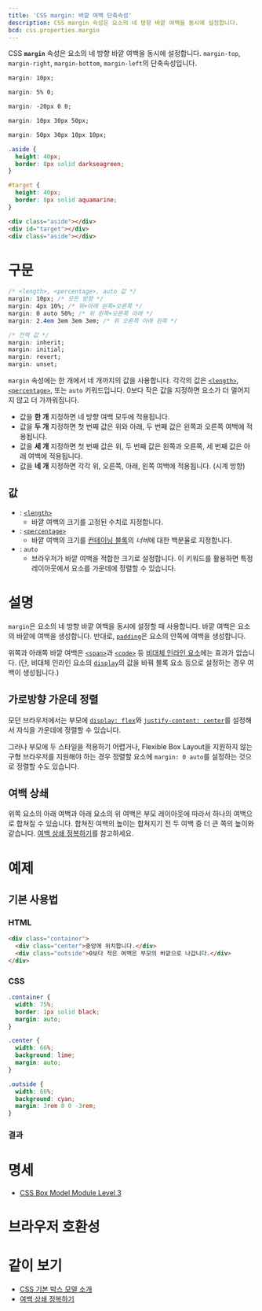 ```yaml
---
title: 'CSS margin: 바깥 여백 단축속성'
description: CSS margin 속성은 요소의 네 방향 바깥 여백을 동시에 설정합니다.
bcd: css.properties.margin
---
```

CSS **`margin`** 속성은 요소의 네 방향 바깥 여백을 동시에 설정합니다. `margin-top`, `margin-right`, `margin-bottom`, `margin-left`의 단축속성입니다.

<CSSDemo height={200} selector="#target{$}">

```css
margin: 10px;
```

```css
margin: 5% 0;
```

```css
margin: -20px 0 0;
```

```css
margin: 10px 30px 50px;
```

```css
margin: 50px 30px 10px 10px;
```

```css hidden
.aside {
  height: 40px;
  border: 8px solid darkseagreen;
}

#target {
  height: 40px;
  border: 8px solid aquamarine;
}
```

```html
<div class="aside"></div>
<div id="target"></div>
<div class="aside"></div>
```

</CSSDemo>

# 구문

```css
/* <length>, <percentage>, auto 값 */
margin: 10px; /* 모든 방향 */
margin: 4px 10%; /* 위+아래 왼쪽+오른쪽 */
margin: 0 auto 50%; /* 위 왼쪽+오른쪽 아래 */
margin: 2.4em 3em 3em 3em; /* 위 오른쪽 아래 왼쪽 */

/* 전역 값 */
margin: inherit;
margin: initial;
margin: revert;
margin: unset;
```

`margin` 속성에는 한 개에서 네 개까지의 값을 사용합니다. 각각의 값은 [`<length>`](https://developer.mozilla.org/ko/docs/Web/CSS/length), [`<percentage>`](https://developer.mozilla.org/ko/docs/Web/CSS/percentage), 또는 `auto` 키워드입니다. 0보다 작은 값을 지정하면 요소가 더 멀어지지 않고 더 가까워집니다.

- 값을 **한 개** 지정하면 네 방향 여백 모두에 적용됩니다.
- 값을 **두 개** 지정하면 첫 번째 값은 위와 아래, 두 번째 값은 왼쪽과 오른쪽 여백에 적용됩니다.
- 값을 **세 개** 지정하면 첫 번째 값은 위, 두 번째 값은 왼쪽과 오른쪽, 세 번째 값은 아래 여백에 적용됩니다.
- 값을 **네 개** 지정하면 각각 위, 오른쪽, 아래, 왼쪽 여백에 적용됩니다. (시계 방향)

## 값

- : [`<length>`](https://developer.mozilla.org/ko/docs/Web/CSS/length)
  - 바깥 여백의 크기를 고정된 수치로 지정합니다.
- : [`<percentage>`](https://developer.mozilla.org/ko/docs/Web/CSS/percentage)
  - 바깥 여백의 크기를 [컨테이닝 블록](https://developer.mozilla.org/ko/docs/Web/CSS/Containing_block)의 *너비*에 대한 백분율로 지정합니다.
- : `auto`
  - 브라우저가 바깥 여백을 적합한 크기로 설정합니다. 이 키워드를 활용하면 특정 레이아웃에서 요소를 가운데에 정렬할 수 있습니다.

# 설명

`margin`은 요소의 네 방향 바깥 여백을 동시에 설정할 때 사용합니다. 바깥 여백은 요소의 바깥에 여백을 생성합니다. 반대로, [`padding`](https://developer.mozilla.org/en-US/docs/Web/CSS/padding)은 요소의 안쪽에 여백을 생성합니다.

위쪽과 아래쪽 바깥 여백은 [`<span>`](/docs/Web/HTML/Element/span)과 [`<code>`](/docs/Web/HTML/Element/code) 등 [비대체 인라인 요소](https://developer.mozilla.org/ko/docs/Web/CSS/Replaced_element)에는 효과가 없습니다. (단, 비대체 인라인 요소의 [`display`](./display)의 값을 바꿔 블록 요소 등으로 설정하는 경우 여백이 생성됩니다.)

## 가로방향 가운데 정렬

모던 브라우저에서는 부모에 [`display: flex`](./display)와 [`justify-content: center`](https://developer.mozilla.org/en-US/docs/Web/CSS/justify-content)를 설정해서 자식을 가운데에 정렬할 수 있습니다.

그러나 부모에 두 스타일을 적용하기 어렵거나, Flexible Box Layout을 지원하지 않는 구형 브라우저를 지원해야 하는 경우 정렬할 요소에 `margin: 0 auto`를 설정하는 것으로 정렬할 수도 있습니다.

## 여백 상쇄

위쪽 요소의 아래 여백과 아래 요소의 위 여백은 부모 레이아웃에 따라서 하나의 여백으로 합쳐질 수 있습니다. 합쳐진 여백의 높이는 합쳐지기 전 두 여백 중 더 큰 쪽의 높이와 같습니다. [여백 상쇄 정복하기](https://developer.mozilla.org/ko/docs/Web/CSS/CSS_Box_Model/Mastering_margin_collapsing)를 참고하세요.

# 예제

## 기본 사용법

### HTML

```html name=basic
<div class="container">
  <div class="center">중앙에 위치합니다.</div>
  <div class="outside">0보다 작은 여백은 부모의 바깥으로 나갑니다.</div>
</div>
```

### CSS

```css name=basic
.container {
  width: 75%;
  border: 1px solid black;
  margin: auto;
}

.center {
  width: 66%;
  background: lime;
  margin: auto;
}

.outside {
  width: 66%;
  background: cyan;
  margin: 3rem 0 0 -3rem;
}
```

### 결과

<LiveExample height={150} light name="basic" />

# 명세

- [CSS Box Model Module Level 3](https://drafts.csswg.org/css-box/#margin)

# 브라우저 호환성

<BrowserCompat data={props.bcd} />

# 같이 보기

- [CSS 기본 박스 모델 소개](https://developer.mozilla.org/ko/docs/Web/CSS/CSS_Box_Model/Introduction_to_the_CSS_box_model)
- [여백 상쇄 정복하기](https://developer.mozilla.org/ko/docs/Web/CSS/CSS_Box_Model/Mastering_margin_collapsing)
